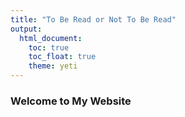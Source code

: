 ```yaml
---
title: "To Be Read or Not To Be Read"
output: 
  html_document:
    toc: true
    toc_float: true
    theme: yeti
---
```


### Welcome to My Website




